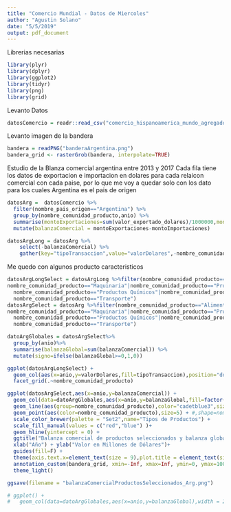 ```yaml
---
title: "Comercio Mundial - Datos de Miercoles"
author: "Agustin Solano"
date: "5/5/2019"
output: pdf_document
---
```


Librerias necesarias
```r
library(plyr)
library(dplyr)
library(ggplot2)
library(tidyr)
library(png)
library(grid)
```


Levanto Datos
```r
datosComercio = readr::read_csv("comercio_hispanoamerica_mundo_agregado.csv") #read.csv("comercio_hispanoamerica_mundo_agregado.csv")
```

Levanto imagen de la bandera
```r
bandera = readPNG("banderaArgentina.png")
bandera_grid <- rasterGrob(bandera, interpolate=TRUE)
```


Estudio de la Blanza comercial argentina entre 2013 y 2017
Cada fila tiene los datos de exportacion e importacion en dolares para cada relaicon comercial con cada paise, por lo que me voy a quedar solo con los dato para los cuales Argentina es el pais de origen
```r
datosArg =  datosComercio %>%
  filter(nombre_pais_origen=="Argentina") %>%
  group_by(nombre_comunidad_producto,anio) %>%
  summarise(montoExportaciones=sum(valor_exportado_dolares)/1000000,montoImportaciones=sum(valor_importado_dolares)/1000000) %>%
  mutate(balanzaComercial = montoExportaciones-montoImportaciones)

datosArgLong = datosArg %>%
    select(-balanzaComercial) %>%
    gather(key="tipoTransaccion",value="valorDolares",-nombre_comunidad_producto,-anio)

```

Me quedo con algunos producto caracteristicos
```r
datosArgLongSelect = datosArgLong %>%filter(nombre_comunidad_producto=="Alimentos"|
nombre_comunidad_producto=="Maquinaria"|nombre_comunidad_producto=="Productos Minerales"|
  nombre_comunidad_producto=="Productos Químicos"|nombre_comunidad_producto=="Productos Vegetales"|
  nombre_comunidad_producto=="Transporte")
datosArgSelect = datosArg %>%filter(nombre_comunidad_producto=="Alimentos"|
nombre_comunidad_producto=="Maquinaria"|nombre_comunidad_producto=="Productos Minerales"|
  nombre_comunidad_producto=="Productos Químicos"|nombre_comunidad_producto=="Productos Vegetales"|
  nombre_comunidad_producto=="Transporte")

datoArgGlobales = datosArgSelect%>%
  group_by(anio)%>%
  summarise(balanzaGlobal=sum(balanzaComercial)) %>%
  mutate(signo=ifelse(balanzaGlobal>=0,1,0))
```



```r
ggplot(datosArgLongSelect) + 
  geom_col(aes(x=anio,y=valorDolares,fill=tipoTransaccion),position="dodge2") +
  facet_grid(.~nombre_comunidad_producto)

ggplot(datosArgSelect,aes(x=anio,y=balanzaComercial)) +
  geom_col(data=datoArgGlobales,aes(x=anio,y=balanzaGlobal,fill=factor(signo)),color="black",alpha=.05,width=.5) +
  geom_line(aes(group=nombre_comunidad_producto),color="cadetblue3",size=1,alpha=.7) +
  geom_point(aes(color=nombre_comunidad_producto),size=5) + #,shape=nombre_comunidad_producto 
  scale_color_brewer(palette = "Set2",name="Tipos de Productos") +
  scale_fill_manual(values = c("red","blue") )+
  geom_hline(yintercept = 0) +
  ggtitle("Balanza comercial de productos seleccionados y balanza global")+
  xlab("Año") + ylab("Valor en Millones de Dólares")+
  guides(fill=F) +
  theme(axis.text.x=element_text(size = 9),plot.title = element_text(size = 20, face = "bold",hjust=0.5)) + 
  annotation_custom(bandera_grid, xmin=-Inf, xmax=Inf, ymin=0, ymax=10000) +
  theme_light() 

ggsave(filename = "balanzaComercialProductosSeleccionados_Arg.png")

# ggplot() +
#   geom_col(data=datoArgGlobales,aes(x=anio,y=balanzaGlobal),width = 2)


```













